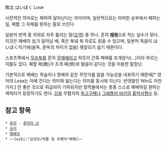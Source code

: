 敗北
はいぼく
Lose

사전적인 의미로는 패하여 달아난다는 의미이며, 일반적으로는 어떠한 승부에서 패하는 일, 패함 그 자체를 뜻하는 말로 쓰인다.

일본어 번역 중 의외로 자주 틀리는 말([[오역]]) 중 하나. 흔히 '''[[패북]]'''으로 적는 실수가 잦다. 이것은 패배의 北가 달아날 배, 혹은 북녘 북 자로도 읽을 수 있으며, 일본어 독음이 はいぼく이기에(음독, 훈독의 차이가 없음) 헷갈리기 쉽기 때문이다.

스포츠쪽에서 [[무승부]]를 흔히 [[무재배]]라고 하듯이 간혹 패배를 조개양식(...)이라 부르는 이들도 있다. 패할 패(敗)가 조개 패(貝)와 발음이 같다는 것을 이용한 말장난.

기본적으로 패배는 목숨이나 명예와 같은 무언가를 잃을 가능성을 내포하기 때문에[* 영어의 Lose는 아예 진다는 의미와 잃는다는 의미를 동시에 지닌다. 반댓말인 Win도 마찬가지.] 안 좋은 것으로 취급되어 기피되지만 창작물에서는 종종 스스로 패배하길 원하는 캐릭터가 등장하기도 한다. [[김용]] 무협지의 [[독고구패]]나 [[그래플러 바키]]의 [[흉악사형수]] 등.

== 참고 항목 ==
 * [[루저]] - [[루저의 난]]
 * [[승리]]
 * [[패배자]]
 * ~~[wiki:"김성모/작품 및 유행어"배패]~~
